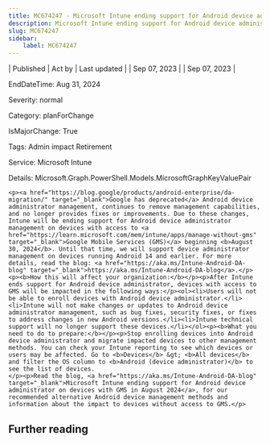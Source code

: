 ```yaml
---
title: MC674247 - Microsoft Intune ending support for Android device administrator on devices with GMS access in August 2024
description: Microsoft Intune ending support for Android device administrator on devices with GMS access in August 2024
slug: MC674247
sidebar:
    label: MC674247
---
```



| Published | Act by | Last updated |
| Sep 07, 2023 |  | Sep 07, 2023 |

EndDateTime: Aug 31, 2024

Severity: normal

Category: planForChange

IsMajorChange: True

Tags: Admin impact Retirement

Service: Microsoft Intune

Details: Microsoft.Graph.PowerShell.Models.MicrosoftGraphKeyValuePair

```
<p><a href="https://blog.google/products/android-enterprise/da-migration/" target="_blank">Google has deprecated</a> Android device administrator management, continues to remove management capabilities, and no longer provides fixes or improvements. Due to these changes, Intune will be ending support for Android device administrator management on devices with access to <a href="https://learn.microsoft.com/mem/intune/apps/manage-without-gms" target="_blank">Google Mobile Services (GMS)</a> beginning <b>August 30, 2024</b>. Until that time, we will support device administrator management on devices running Android 14 and earlier. For more details, read the blog: <a href="https://aka.ms/Intune-Android-DA-blog" target="_blank">https://aka.ms/Intune-Android-DA-blog</a>.</p><p><b>How this will affect your organization:</b></p><p>After Intune ends support for Android device administrator, devices with access to GMS will be impacted in the following ways:</p><ol><li>Users will not be able to enroll devices with Android device administrator.</li><li>Intune will not make changes or updates to Android device administrator management, such as bug fixes, security fixes, or fixes to address changes in new Android versions.</li><li>Intune technical support will no longer support these devices.</li></ol><p><b>What you need to do to prepare:</b></p><p>Stop enrolling devices into Android device administrator and migrate impacted devices to other management methods. You can check your Intune reporting to see which devices or users may be affected. Go to <b>Devices</b> &gt; <b>All devices</b> and filter the OS column to <b>Android (device administrator)</b> to see the list of devices. 
</p><p>Read the blog, <a href="https://aka.ms/Intune-Android-DA-blog" target="_blank">Microsoft Intune ending support for Android device administrator on devices with GMS in August 2024</a>, for our recommended alternative Android device management methods and information about the impact to devices without access to GMS.</p>
```

## Further reading
